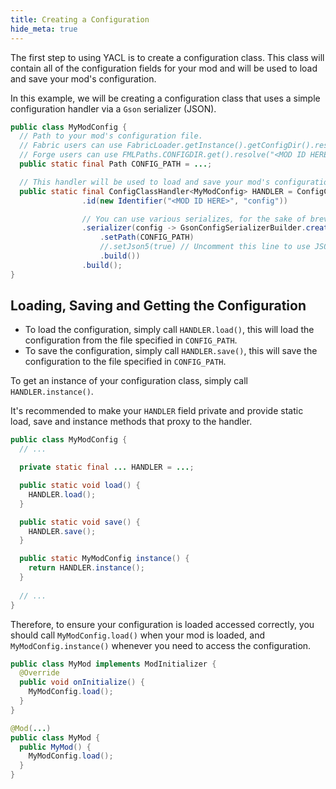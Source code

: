 ```yaml
---
title: Creating a Configuration
hide_meta: true
---
```


The first step to using YACL is to create a configuration class. This class will contain all of the configuration fields for your mod and will be used to load and save your mod's configuration.

In this example, we will be creating a configuration class that uses a simple configuration handler via a `Gson` serializer (JSON).

```java
public class MyModConfig {
  // Path to your mod's configuration file.
  // Fabric users can use FabricLoader.getInstance().getConfigDir().resolve("<MOD ID HERE>.json")
  // Forge users can use FMLPaths.CONFIGDIR.get().resolve("<MOD ID HERE>.json")
  public static final Path CONFIG_PATH = ...;

  // This handler will be used to load and save your mod's configuration.
  public static final ConfigClassHandler<MyModConfig> HANDLER = ConfigClassHandler.createBuilder(MyModConfig.class)
                .id(new Identifier("<MOD ID HERE>", "config"))

                // You can use various serializes, for the sake of brevity we will use GSON (JSON).
                .serializer(config -> GsonConfigSerializerBuilder.create(config)
                    .setPath(CONFIG_PATH)
                    //.setJson5(true) // Uncomment this line to use JSON5 instead of JSON.
                    .build())
                .build();
}
```

## Loading, Saving and Getting the Configuration

- To load the configuration, simply call `HANDLER.load()`, this will load the configuration from the file specified in `CONFIG_PATH`.
- To save the configuration, simply call `HANDLER.save()`, this will save the configuration to the file specified in `CONFIG_PATH`.

To get an instance of your configuration class, simply call `HANDLER.instance()`.

It's recommended to make your `HANDLER` field private and provide static load, save and instance methods that proxy to the handler.

```java
public class MyModConfig {
  // ...

  private static final ... HANDLER = ...;

  public static void load() {
    HANDLER.load();
  }

  public static void save() {
    HANDLER.save();
  }

  public static MyModConfig instance() {
    return HANDLER.instance();
  }
  
  // ...
}
```

Therefore, to ensure your configuration is loaded accessed correctly, you should call `MyModConfig.load()` when your mod is loaded, and `MyModConfig.instance()` whenever you need to access the configuration.

<CodeTabs>

```java !!tabs Fabric
public class MyMod implements ModInitializer {
  @Override
  public void onInitialize() {
    MyModConfig.load();
  }
}
```

```java !!tabs LexForge/NeoForge
@Mod(...)
public class MyMod {
  public MyMod() {
    MyModConfig.load();
  }
}
```

</CodeTabs>
